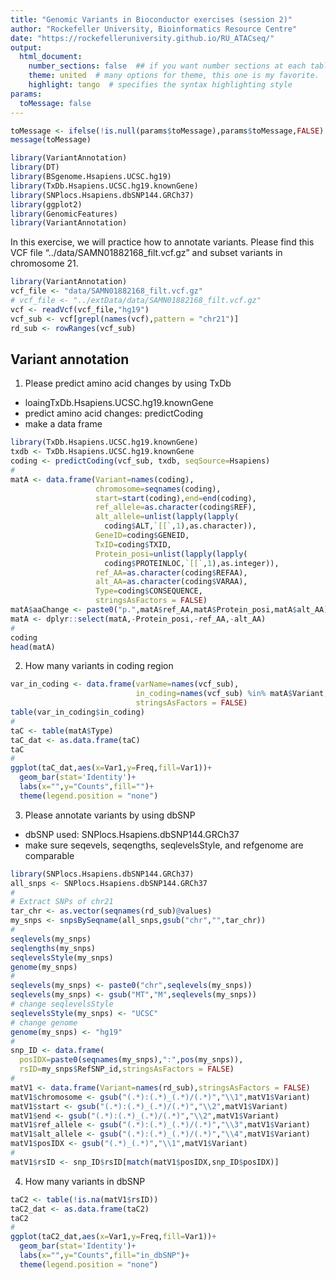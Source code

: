 ```yaml
---
title: "Genomic Variants in Bioconductor exercises (session 2)"
author: "Rockefeller University, Bioinformatics Resource Centre"
date: "https://rockefelleruniversity.github.io/RU_ATACseq/"
output: 
  html_document:
    number_sections: false  ## if you want number sections at each table header
    theme: united  # many options for theme, this one is my favorite.
    highlight: tango  # specifies the syntax highlighting style
params:
  toMessage: false    
---
```


```r
toMessage <- ifelse(!is.null(params$toMessage),params$toMessage,FALSE)
message(toMessage)
```

```r
library(VariantAnnotation)
library(DT)
library(BSgenome.Hsapiens.UCSC.hg19)
library(TxDb.Hsapiens.UCSC.hg19.knownGene)
library(SNPlocs.Hsapiens.dbSNP144.GRCh37)
library(ggplot2)
library(GenomicFeatures)
library(VariantAnnotation)
```

In this exercise, we will practice how to annotate variants. Please find this VCF file "../data/SAMN01882168_filt.vcf.gz" and subset variants in chromosome 21. 

```r
library(VariantAnnotation)
vcf_file <- "data/SAMN01882168_filt.vcf.gz"
# vcf_file <- "../extData/data/SAMN01882168_filt.vcf.gz"
vcf <- readVcf(vcf_file,"hg19")
vcf_sub <- vcf[grepl(names(vcf),pattern = "chr21")]
rd_sub <- rowRanges(vcf_sub)
```

## Variant annotation

1. Please predict amino acid changes by using TxDb
- loaingTxDb.Hsapiens.UCSC.hg19.knownGene
- predict amino acid changes: predictCoding
- make a data frame

```r
library(TxDb.Hsapiens.UCSC.hg19.knownGene)
txdb <- TxDb.Hsapiens.UCSC.hg19.knownGene
coding <- predictCoding(vcf_sub, txdb, seqSource=Hsapiens)
#
matA <- data.frame(Variant=names(coding),
                   chromosome=seqnames(coding),
                   start=start(coding),end=end(coding),
                   ref_allele=as.character(coding$REF),
                   alt_allele=unlist(lapply(lapply(
                     coding$ALT,`[[`,1),as.character)),
                   GeneID=coding$GENEID,
                   TxID=coding$TXID,
                   Protein_posi=unlist(lapply(lapply(
                     coding$PROTEINLOC,`[[`,1),as.integer)),
                   ref_AA=as.character(coding$REFAA),
                   alt_AA=as.character(coding$VARAA),
                   Type=coding$CONSEQUENCE,
                   stringsAsFactors = FALSE)
matA$aaChange <- paste0("p.",matA$ref_AA,matA$Protein_posi,matA$alt_AA)
matA <- dplyr::select(matA,-Protein_posi,-ref_AA,-alt_AA)
#
coding
head(matA)
```

2. How many variants in coding region

```r
var_in_coding <- data.frame(varName=names(vcf_sub),
                            in_coding=names(vcf_sub) %in% matA$Variant,
                            stringsAsFactors = FALSE)
table(var_in_coding$in_coding)
#
taC <- table(matA$Type)
taC_dat <- as.data.frame(taC)
taC
#
ggplot(taC_dat,aes(x=Var1,y=Freq,fill=Var1))+
  geom_bar(stat='Identity')+
  labs(x="",y="Counts",fill="")+
  theme(legend.position = "none")
```

3. Please annotate variants by using dbSNP
- dbSNP used: SNPlocs.Hsapiens.dbSNP144.GRCh37
- make sure seqevels, seqengths, seqlevelsStyle, and refgenome are comparable

```r
library(SNPlocs.Hsapiens.dbSNP144.GRCh37)
all_snps <- SNPlocs.Hsapiens.dbSNP144.GRCh37
#
# Extract SNPs of chr21
tar_chr <- as.vector(seqnames(rd_sub)@values)
my_snps <- snpsBySeqname(all_snps,gsub("chr","",tar_chr))
#
seqlevels(my_snps)
seqlengths(my_snps)
seqlevelsStyle(my_snps)
genome(my_snps)
#
seqlevels(my_snps) <- paste0("chr",seqlevels(my_snps))
seqlevels(my_snps) <- gsub("MT","M",seqlevels(my_snps))
# change seqlevelsStyle
seqlevelsStyle(my_snps) <- "UCSC"
# change genome
genome(my_snps) <- "hg19"
#
snp_ID <- data.frame(
  posIDX=paste0(seqnames(my_snps),":",pos(my_snps)),
  rsID=my_snps$RefSNP_id,stringsAsFactors = FALSE)
#
matV1 <- data.frame(Variant=names(rd_sub),stringsAsFactors = FALSE)
matV1$chromosome <- gsub("(.*):(.*)_(.*)/(.*)","\\1",matV1$Variant)
matV1$start <- gsub("(.*):(.*)_(.*)/(.*)","\\2",matV1$Variant)
matV1$end <- gsub("(.*):(.*)_(.*)/(.*)","\\2",matV1$Variant)
matV1$ref_allele <- gsub("(.*):(.*)_(.*)/(.*)","\\3",matV1$Variant)
matV1$alt_allele <- gsub("(.*):(.*)_(.*)/(.*)","\\4",matV1$Variant)
matV1$posIDX <- gsub("(.*)_(.*)","\\1",matV1$Variant)
#
matV1$rsID <- snp_ID$rsID[match(matV1$posIDX,snp_ID$posIDX)]
```

4. How many variants in dbSNP

```r
taC2 <- table(!is.na(matV1$rsID))
taC2_dat <- as.data.frame(taC2)
taC2
#
ggplot(taC2_dat,aes(x=Var1,y=Freq,fill=Var1))+
  geom_bar(stat='Identity')+
  labs(x="",y="Counts",fill="in_dbSNP")+
  theme(legend.position = "none")
```
